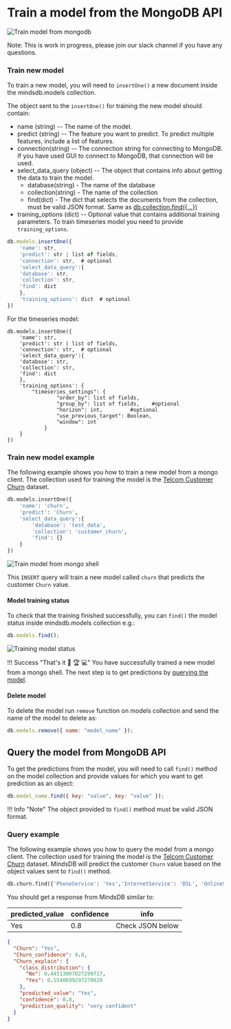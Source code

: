 # Train a model from the MongoDB API

![Train model from mongodb](/assets/databases/mongodb/mongo-mdb-code.png)

Note: This is work in progress, please join our slack channel if you have any questions.

### Train new model

To train a new model, you will need to `insertOne()` a new document inside the mindsdb.models collection.

The object sent to the `insertOne()` for training the new model should contain:

- name (string) -- The name of the model.
- predict (string) -- The feature you want to predict. To predict multiple features, include a list of features.
- connection(string) -- The connection string for connecting to MongoDB. If you have used GUI to connect to MongoDB, that connection will be used.
- select_data_query (object) -- The object that contains info about getting the data to train the model.
  - database(string) - The name of the database
  - collection(string) - The name of the collection
  - find(dict) - The dict that selects the documents from the collection, must be valid JSON format. Same as [db.collection.find(\{...})](https://docs.mongodb.com/manual/reference/method/db.collection.find/)
- training_options (dict) -- Optional value that contains additional training parameters. To train timeseries model you need to provide `training_options`.

```javascript
db.models.insertOne({
    'name': str,
    'predict': str | list of fields,
    'connection': str,  # optional
    'select_data_query':{
    'database': str,
    'collection': str,
    'find': dict
    },
    'training_options': dict  # optional
})
```

For the timeseries model:

```
db.models.insertOne({
    'name': str,
    'predict': str | list of fields,
    'connection': str,  # optional
    'select_data_query':{
    'database': str,
    'collection': str,
    'find': dict
    },
    'training_options': {
        "timeseries_settings": {
                "order_by": list of fields,
                "group_by": list of fields,    #optional
                "horizon": int,         #optional
                "use_previous_target": Boolean,
                "window": int
            }
    }
})

```

### Train new model example

The following example shows you how to train a new model from a mongo client. The collection used for training the model is the [Telcom Customer Churn](https://www.kaggle.com/blastchar/telco-customer-churn) dataset.

```sql
db.models.insertOne({
    'name': 'churn',
    'predict': 'Churn',
    'select_data_query':{
        'database': 'test_data',
        'collection': 'customer_churn',
        'find': {}
    }
})
```

![Train model from mongo shell](/assets/predictors/mongo/mongo-insert.gif)

This `INSERT` query will train a new model called `churn` that predicts the customer `Churn` value.

#### Model training status

To check that the training finished successfully, you can `find()` the model status inside mindsdb.models collection e.g.:

```javascript
db.models.find();
```

![Training model status](/assets/predictors/mongo/mongo-status.gif)

!!! Success "That's it :tada: :trophy: :computer:"
You have successfully trained a new model from a mongo shell. The next step is to get predictions by [querying the model](/mongo/mongo/#query-the-model-from-mongodb-api).

#### Delete model

To delete the model run `remove` function on models collection and send the name of the model to delete as:

```javascript
db.models.remove({ name: "model_name" });
```

## Query the model from MongoDB API

To get the predictions from the model, you will need to call `find()` method on the model collection and provide values for which you want to get prediction as an object:

```javascript
db.model_name.find({ key: "value", key: "value" });
```

!!! Info "Note"
The object provided to `find()` method must be valid JSON format.

### Query example

The following example shows you how to query the model from a mongo client. The collection used for training the model is the [Telcom Customer Churn](https://www.kaggle.com/blastchar/telco-customer-churn) dataset. MindsDB will predict the customer `Churn` value based on the object values sent to `find()` method.

```sql
db.churn.find({'PhoneService': 'Yes','InternetService': 'DSL', 'OnlineService': 'No','MonthlyCharges': 53.85, 'TotalCharges': 108.15, 'tenure': 2, 'PaperlessBilling': 'Yes'})
```

You should get a response from MindsDB similar to:

| predicted_value | confidence | info             |
| --------------- | ---------- | ---------------- |
| Yes             | 0.8        | Check JSON below |

```json
{
  "Churn": "Yes",
  "Churn_confidence": 0.8,
  "Churn_explain": {
    "class_distribution": {
      "No": 0.44513007027299717,
      "Yes": 0.5548699297270028
    },
    "predicted_value": "Yes",
    "confidence": 0.8,
    "prediction_quality": "very confident"
  }
}
```
